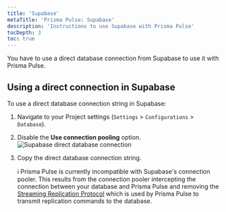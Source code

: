 ```yaml
---
title: 'Supabase'
metaTitle: 'Prisma Pulse: Supabase'
description: 'Instructions to use Supabase with Prisma Pulse'
tocDepth: 3
toc: true
---
```

<head>
    <title>{frontMatter.metaTitle}</title>
</head>

<TopBlock>

You have to use a direct database connection from Supabase to use it with Prisma Pulse.

</TopBlock>

## Using a direct connection in Supabase

To use a direct database connection string in Supabase:

1. Navigate to your Project settings (`Settings` > `Configurations` > `Database`).
2. Disable the **Use connection pooling** option.
   ![Supabase direct database connection](/img/pulse/supabase-direct-database-connection.png)
3. Copy the direct database connection string.

   <Admonition type="info">

   ℹ️ Prisma Pulse is currently incompatible with Supabase's connection pooler. This results from the connection pooler intercepting the connection between your database and Prisma Pulse and removing the [Streaming Replication Protocol](https://www.postgresql.org/docs/current/protocol-replication.html#PROTOCOL-REPLICATION) which is used by Prisma Pulse to transmit replication commands to the database.

   </Admonition>
